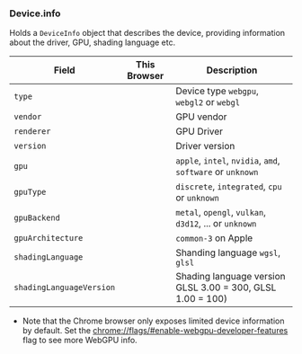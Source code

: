 
### Device.info

Holds a `DeviceInfo` object that describes the device, providing information about the driver, GPU, shading language etc.

<DeviceTabs />

| Field                    | This Browser                        | Description                                                |
| ------------------------ | ----------------------------------- | ---------------------------------------------------------- |
| `type`                   | <Info f="type" />                   | Device type `webgpu`, `webgl2` or `webgl`                  |
| `vendor`                 | <Info f="vendor" />                 | GPU vendor                                                 |
| `renderer`               | <Info f="renderer" />               | GPU Driver                                                 |
| `version`                | <Info f="version" />                | Driver version                                             |
| `gpu`                    | <Info f="gpu" />                    | `apple`, `intel`, `nvidia`, `amd`, `software` or `unknown` |
| `gpuType`                | <Info f="gpuType" />                | `discrete`, `integrated`, `cpu` or `unknown`               |
| `gpuBackend`             | <Info f="gpuBackend" />             | `metal`, `opengl`, `vulkan`, `d3d12`, ... or `unknown`     |
| `gpuArchitecture`        | <Info f="gpuArchitecture" />        | `common-3` on Apple                                        |
| `shadingLanguage`        | <Info f="shadingLanguage" />        | Shanding language `wgsl`, `glsl`                           |
| `shadingLanguageVersion` | <Info f="shadingLanguageVersion" /> | Shading language version GLSL 3.00 = 300, GLSL 1.00 = 100) |

- Note that the Chrome browser only exposes limited device information by default. Set the [chrome://flags/#enable-webgpu-developer-features](chrome://flags/#enable-webgpu-developer-features) flag to see more WebGPU info.

